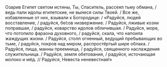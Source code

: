 Озарив Египет светом истины, Ты, Спаситель, рассеял тьму обмана, / ведь пали идолы египетские, не вы́неся силы Твоей. / Все же, избавленные от них, взывали к Богородице: / «Радуйся, людей восставление, / радуйся, бе́сов низвержение. / Радуйся, лживые козни поправшая, / радуйся, коварство идолов обличившая. / Радуйся, море, что потопило фараона духовного, / радуйся, скала, что напоила жаждущих жизни. / Радуйся, столп огненный, ведущий пребывающих во тьме, / радуйся, покров над миром, распростёртый шире облака. / Радуйся, пища, манны преемница, / радуйся, священного наслаждения служительница. / Радуйся, земля обетования, / радуйся, источающая молоко и мёд. // Радуйся, Невеста неневестная!»
